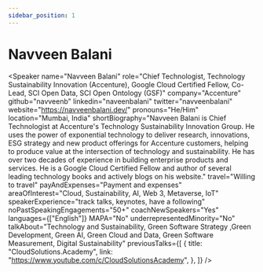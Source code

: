 ```yaml
---
sidebar_position: 1
---
```



# Navveen Balani

<Speaker
  name="Navveen Balani"
  role="Chief Technologist, Technology Sustainability Innovation (Accenture), Google Cloud Certified Fellow, Co-Lead, SCI Open Data, SCI Open Ontology (GSF)"
  company="Accenture"
  github="navveenb"
  linkedin="naveenbalani"
  twitter="navveenbalani"
  website="https://navveenbalani.dev/"
  pronouns="He/Him"
  location="Mumbai, India"
  shortBiography="Navveen Balani is Chief Technologist at Accenture's Technology Sustainability Innovation Group. He uses the power of exponential technology to deliver research, innovations, ESG strategy and new product offerings for Accenture customers, helping to produce value at the intersection of technology and sustainability. He has over two decades of experience in building enterprise products and services. He is a Google Cloud Certified Fellow and author of several leading technology books and actively blogs on his website."
  travel="Willing to travel"
  payAndExpenses="Payment and expenses"
  areaOfInterest="Cloud, Sustainability, AI, Web 3, Metaverse, IoT"
  speakerExperience="track talks, keynotes, have a following"
  noPastSpeakingEngagements="50+"
  coachNewSpeakers="Yes"
  languages={["English"]}
  MAPA="No"
  underrepresentedMinority="No"
  talkAbout="Technology and Sustainability, Green Software Strategy ,Green Development, Green AI, Green Cloud and Data, Green Software Measurement, Digital Sustainability"
  previousTalks={[
    {
      title: "CloudSolutions.Academy",
      link: "https://www.youtube.com/c/CloudSolutionsAcademy",
    },
  ]}
/>
